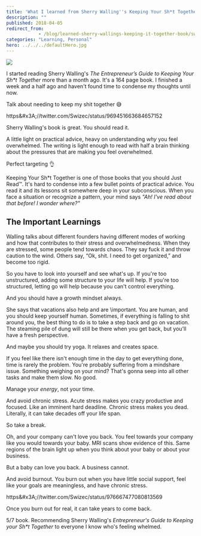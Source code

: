 ```yaml
---
title: 'What I learned from Sherry Walling''s Keeping Your Sh*t Together'
description: ""
published: 2018-04-05
redirect_from: 
            - /blog/learned-sherry-wallings-keeping-it-together-book/swizec/8314
categories: "Learning, Personal"
hero: ../../../defaultHero.jpg
---
```

[![](./img/media-DXQvIqGVoAIEKDw.jpg)](https://amzn.to/2Jm2Z1H)



I started reading Sherry Walling&#x27;s _The Entrepreneur’s Guide to Keeping Your Sh\*t Together_ more than a month ago. It&#x27;s a 164 page book. I finished a week and a half ago and haven&#x27;t found time to condense my thoughts until now.



Talk about needing to keep my shit together 😅



https&amp;#x3A;//twitter.com/Swizec/status/969451663684657152



Sherry Walling&#x27;s book is great. You should read it.



A little light on practical advice, heavy on understanding _why_ you feel overwhelmed. The writing is light enough to read with half a brain thinking about the pressures that are making you feel overwhelmed.



Perfect targeting 👌



Keeping Your Sh\*t Together is one of those books that you should Just Read™. It&#x27;s hard to condense into a few bullet points of practical advice. You read it and its lessons sit somewhere deep in your subconscious. When you face a situation or recognize a pattern, your mind says _&quot;Ah! I&#x27;ve read about that before! I wonder where?&quot;_



## The Important Learnings



Walling talks about different founders having different modes of working and how that contributes to their stress and overwhelmedness. When they are stressed, some people tend towards chaos. They say fuck it and throw caution to the wind. Others say, “Ok, shit. I need to get organized,” and become too rigid.



So you have to look into yourself and see what&#x27;s up. If you&#x27;re too unstructured, adding some structure to your life will help. If you&#x27;re too structured, letting go will help because you can&#x27;t control everything.



And you should have a growth mindset always.



She says that vacations also help and are \\important. You are human, and you should keep yourself human. Sometimes, if everything is falling to shit around you, the best thing to do is to take a step back and go on vacation. The steaming pile of dung will still be there when you get back, but you&#x27;ll have a fresh perspective.



And maybe you should try yoga. It relaxes and creates space.



If you feel like there isn&#x27;t enough time in the day to get everything done, time is rarely the problem. You&#x27;re probably suffering from a mindshare issue. Something weighing on your mind? That&#x27;s gonna seep into all other tasks and make them slow. No good.



Manage your _energy_, not your time.



And avoid chronic stress. Acute stress makes you crazy productive and focused. Like an imminent hard deadline. Chronic stress makes you dead. Literally, it can take decades off your life span.



So take a break.



Oh, and your company can&#x27;t love you back. You feel towards your company like you would towards your baby. MRI scans show evidence of this. Same regions of the brain light up when you think about your baby or about your business.



But a baby can love you back. A business cannot.



And avoid burnout. You burn out when you have little social support, feel like your goals are meaningless, and have chronic stress.



https&amp;#x3A;//twitter.com/Swizec/status/976667477080813569



Once you burn out for real, it can take years to come back.



5/7 book. Recommending Sherry Walling&#x27;s _Entrepreneur&#x27;s Guide to Keeping your Sh\*t Together_ to everyone I know who&#x27;s feeling whelmed.